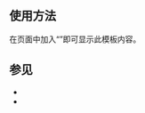 <includeonly><!-- 在這裡加入模板的保護標識 --></includeonly><noinclude>{{template doc page viewed directly}}</noinclude>
<!-- 在本行下編輯模板說明 -->
==使用方法==
在页面中加入“{{tl|星系}}”即可显示此模板内容。

== 参见 ==
* {{tl|恆星系統}}
* {{tl|太阳系}}
{{宇宙導航}}

<includeonly>
<!-- 本行下加入模板的分類 -->
[[Category:天文學模板|{{PAGENAME}}]]

<!-- 本行下加入模板的跨語言鏈接 -->
</includeonly>